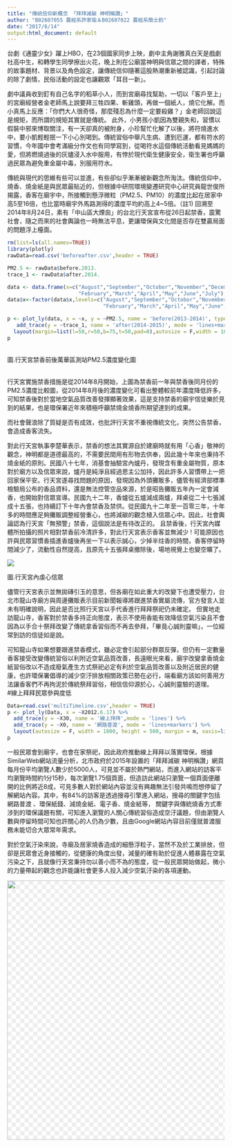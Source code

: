 ```yaml
---
title: "傳統信仰新概念 「拜拜減碳 神明稱讚」"
author: "B02607055 農經系許家瑜＆B02607022 農經系簡士鈞"
date: "2017/6/14"
output:html_document: default
---
```


<p>台劇《通靈少女》躍上HBO，在23個國家同步上映，劇中主角謝雅真白天是戲劇社高中生，和轉學生同學擦出火花，晚上則在公廟當神明與信眾之間的譯者，特殊的故事題材、背景以及角色設定，讓傳統信仰隨著這股熱潮重新被認識，引起討論的除了劇情，民俗活動的設定也讓觀眾「耳目一新」。
<p>劇中議員收到釘有自己名字的稻草小人，而到宮廟尋找幫助，一切以「客戶至上」的宮廟經營者金老師馬上說要拜三牲四果、斬雞頭，再做一個紙人，燒它化解。而小真馬上反應：「你們大人很奇怪，那麼殘忍為什麼一定要殺雞？」金老師回說這是規矩，而所謂的規矩其實就是傳統。
此外，小男孩小凱因為雙親失和，習慣以假裝中邪來博取關注，有一天卻真的被附身，小珍幫忙化解了以後，將符燒進水中，要小凱輕輕抿一下小心別喝到。傳統習俗中舉凡生病、遭到厄運，都有符水的習慣，今年國中會考滿級分作文也有同學寫到，從喝符水這個傳統活動看見媽媽的愛，但將燃燒過後的灰燼浸入水中服用，有悖於現代衛生健康安全，衛生署也呼籲過民眾為避免重金屬中毒，別服用符水。
 <p>傳統與現代的思維有些可以並進，有些卻似乎漸漸被新觀念所淘汰。傳統信仰中，燒香、燒金紙是與民眾最貼近的，但根據中研院環境變遷研究中心研究員龍世俊所揭露，香客在廟宇中，所接觸到懸浮微粒（PM2.5、PM10）的濃度比起在居家中高5至16倍，也比當時廟宇外馬路測得的濃度平均約高上4~5倍。（註1)
回溯至2014年8月24日，素有「中山區大煙囪」的台北行天宮宣布從26日起禁香，震驚社會，隨之而來的社會輿論也一時無法平息，更讓環保與文化間是否存在雙贏局面的問題浮上檯面。

```r
rm(list=ls(all.names=TRUE))
library(plotly)
rawData=read.csv('beforeafter.csv',header = TRUE)

PM2.5 <- rawData$before.2013.
trace_1 <- rawData$after.2014.

data <- data.frame(x=c("August","September","Octobor","November","December","January",
                       "February","March","April","May","June","July"), PM2.5, trace_1)
data$x<-factor(data$x,levels=c("August","September","Octobor","November","December","January",
                               "February","March","April","May","June","July"))

p <- plot_ly(data, x = ~x, y = ~PM2.5, name = 'before(2013-2014)', type = 'scatter', mode = 'lines+markers') %>%
   add_trace(y = ~trace_1, name = 'after(2014-2015)', mode = 'lines+markers') %>%
  layout(margin=list(l=50,r=50,b=75,t=50,pad=0),autosize = F,width = 1000,height = 500,xaxis=list(title="Month"),yaxis=list(title="PM2.5(μg/m3)"))
p
```
<br/>
圖.行天宮禁香前後萬華區測站PM2.5濃度變化圖
<br/>
<br/>
<p>行天宮實施禁香措施是從2014年8月開始，上圖為禁香前一年與禁香後同月份的PM2.5濃度比較圖，從2014年8月後的濃度變化可看出整體較前年濃度降低許多，可知禁香後對於當地空氣品質改善發揮顯著效果，這是支持禁香的廟宇信徒樂於見到的結果，也是環保署近年來積極呼籲禁燒金燒香所期望達到的成果。
<p>而社會聲浪除了質疑是否有成效，也批評行天宮不重視傳統文化，突然公告禁香，會造成香客流失。
<p>對此行天宮執事李楚華表示，禁香的想法其實源自於建廟時就有用「心香」敬神的觀念，神明都是道德最高的，不需要民間用有形物去供奉，因此幾十年來也秉持不燒金紙的原則。民國八十七年，消基會抽驗宮內爐丹，發現含有重金屬物質，原本對於廟方以及信眾來說，爐丹是純淨且經過恩主公加持，因此許多人習慣帶上一把回家保平安。行天宮遂尋找問題的原因，發現因為外頭攤販多，儘管有經濟部標準檢驗局公布的香品資料，還是無法控管空品來源，於是昭告攤販五年內一定會減香，也開始對信眾宣導。民國九十二年，香爐從五爐減成兩爐，拜桌從二十七張減成十五張，也持續訂下十年內會禁香及禁供。從民國九十二年至一百零三年，十年多的時間應足夠攤販調整經營重心，也將減碳的觀念植入信眾心中。因此，社會輿論認為行天宮「無預警」禁香，這個說法是有待改正的。
且禁香後，行天宮內媒體所拍攝的照片相對禁香前冷清許多，對此行天宮表示香客並無減少 !
可能原因也許與民眾習慣香插進香爐後再坐一下以表示誠心，少掉半炷香的時間，香客停留時間減少了，流動性自然提高，且原先十五張拜桌撤除後，場地視覺上也變空曠了。
<br/>
<div id="bg">
<img src=http://i38.photobucket.com/albums/e106/chiahciahsu/FullSizeRender_zpsrqlqango.jpg>
</div>
圖.行天宮內虔心信眾

<p>儘管行天宮表示並無拋磚引玉的意思，但各廟在如此重大的改變下也遭受壓力，台北市龍山寺廟方與周邊攤販表示目前新聞報導將跟進禁香實屬流傳，官方發言人並未有明確說明，因此是否比照行天宮以手代香進行拜拜祭祀仍未確定。
但實地走訪龍山寺，香客對於禁香多持正向態度，表示不使用香能有效降低空氣污染且不會因為以手合十祭拜改變了傳統拿香習俗而不再去參拜，「畢竟心誠則靈嘛」，一位經常到訪的信徒如是說。
<p>可知龍山寺如果想要跟進禁香模式，雖必定會引起部分群眾反彈，但仍有一定數量香客接受改變傳統習俗以利附近空氣品質改善，長遠眼光來看，廟宇改變拿香燒金紙習俗改以不造成廢氣產生方式祭祀必定有利於空氣品質改善以及附近居民的健康，也許環保署倡導的減少空汙排放相關政策已勢在必行，端看廟方該如何善用方法讓香客們不再拘泥於傳統祭拜習俗，相信信仰源於心，心誠則靈驗的道理。
<br/>
#線上拜拜民眾參與度低
```r
Data=read.csv('multiTimeline.csv',header = TRUE)
p <- plot_ly(Data, x = ~X2012.6.17) %>%
  add_trace(y = ~X30, name = '線上拜拜',mode = 'lines') %>%
  add_trace(y = ~X0, name = '網路普渡', mode = 'lines+markers') %>%
  layout(autosize = F, width = 1000, height = 500, margin = m, xaxis=list(title="日期"),yaxis=list(title="搜尋數目"))
p
```
<p>一般民眾會到廟宇，也會在家祭祀，因此政府推動線上拜拜以落實環保，根據SimilarWeb網站流量分析，北市政府於2015年設置的「拜拜減碳 神明稱讚」網頁每月份平均瀏覽人數少於5000人，可見並不屬於熱門網站，而進入網站的訪客平均瀏覽時間約1分15秒，每次瀏覽1.75個頁面，但造訪此網站只瀏覽一個頁面便離開的比例將近8成，可見多數人對於網站內容並沒有興趣無法引發共鳴而想停留了解網站內容。其中，有84%的訪客是透過搜尋引擎進入網站，搜尋的關鍵字包括網路普渡 、環保紙錢、減燒⾦紙、電⼦⾹、燒⾦紙等， 關鍵字與傳統燒香方式牽涉到的環保議題有關，可知進入瀏覽的人關心傳統習俗造成空汙議題，但由瀏覽人數與停留時間可知也許關心的人仍為少數，且由Google網站內容目前僅就普渡服務未能切合大眾常年需求。
<p>對於空氣汙染來說，寺廟及居家燒香造成的細懸浮粒子，當然不及於工業排放，但卻是民眾會近身接觸的，從健康的角度出發，減量的確有助於促進人體暴露在空氣污染之下，且就像行天宮秉持勿以善小而不為的態度，從一般民眾開始做起，微小的力量帶起的觀念也許能讓社會更多人投入減少空氣汙染的各項運動。

<div id="bg">
<img style="-webkit-user-select: none;background-position: 0px 0px, 10px 10px;background-size: 20px 20px;background-image:linear-gradient(45deg, #eee 25%, transparent 25%, transparent 75%, #eee 75%, #eee 100%),linear-gradient(45deg, #eee 25%, white 25%, white 75%, #eee 75%, #eee 100%);cursor: zoom-in;" src="https://i.imgur.com/GeLtGuM.png" width="800" height="600">
</div>






